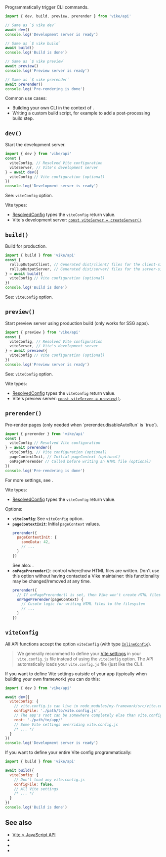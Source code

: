 
Programmatically trigger <Link href="/cli">CLI commands</Link>.

```js
import { dev, build, preview, prerender } from 'vike/api'

// Same as `$ vike dev`
await dev()
console.log('Development server is ready')

// Same as `$ vike build`
await build()
console.log('Build is done')

// Same as `$ vike preview`
await preview()
console.log('Preview server is ready')

// Same as `$ vike prerender`
await prerender()
console.log('Pre-rendering is done')
```

Common use cases:
 - Building your own CLI in the context of <Link href="/build-your-own-framework" noBreadcrumb />.
 - Writing a custom build script, for example to add a post-processing build step.


## `dev()`

Start the development server.

```js
import { dev } from 'vike/api'
const {
  viteConfig, // Resolved Vite configuration
  viteServer, // Vite's development server
} = await dev({
  viteConfig // Vite configuration (optional)
})
console.log('Development server is ready')
```

See: <Link href='#viteconfig'>`viteConfig` option</Link>.

Vite types:
- [ResolvedConfig](https://vite.dev/guide/api-javascript.html#resolvedconfig) types the `viteConfig` return value.
- Vite's development server: [`const viteServer = createServer()`](https://vite.dev/guide/api-javascript.html#createserver).

## `build()`

Build for production.

```js
import { build } from 'vike/api'
const {
  rollupOutputClient, // Generated dist/client/ files for the client-side
  rollupOutputServer, // Generated dist/server/ files for the server-side
} = await build({
  viteConfig // Vite configuration (optional)
})
console.log('Build is done')
```

See: <Link href='#viteconfig'>`viteConfig` option</Link>.


## `preview()`

Start preview server using production build (only works for <Link href="/glossary#ssg">SSG apps</Link>).

```js
import { preview } from 'vike/api'
const {
  viteConfig, // Resolved Vite configuration
  viteServer, // Vite's development server
} = await preview({
  viteConfig // Vite configuration (optional)
})
console.log('Preview server is ready')
```

See: <Link href='#viteconfig'>`viteConfig` option</Link>.

Vite types:
- [ResolvedConfig](https://vite.dev/guide/api-javascript.html#resolvedconfig) types the `viteConfig` return value.
- Vite's preview server: [`const viteServer = preview()`](https://vite.dev/guide/api-javascript.html#preview).


## `prerender()`

<Link href="/pre-rendering">Pre-render</Link> pages (only needed when <Link href="/prerender#disableautorun">`prerender.disableAutoRun`</Link> is `true`).

```js
import { prerender } from 'vike/api'
const {
  viteConfig // Resolved Vite configuration
} = await prerender({
  viteConfig, // Vite configuration (optional)
  pageContextInit, // Initial pageContext (optional)
  onPagePrerender // Called before writing an HTML file (optional)
})
console.log('Pre-rendering is done')
```

For more settings, see <Link href="/prerender" />.

Vite types:
- [ResolvedConfig](https://vite.dev/guide/api-javascript.html#resolvedconfig) types the `viteConfig` return value.

Options:
- **`viteConfig`**: See <Link href='#viteconfig'>`viteConfig` option</Link>.
- **`pageContextInit`**: Initial <Link href="/pageContext">`pageContext`</Link> values.
  ```js
  prerender({
    pageContextInit: {
      someData: 42,
      // ...
    }
  })
  ```
  See also: <Link href="/pageContext#lifecycle" />.
- **`onPagePrerender()`**: control where/how HTML files are written.
  <Warning>Don't use this option without having contacted a Vike maintainer: this functionality may be changed/removed at any time.</Warning>
  ```js
  prerender({
    // If onPagePrerender() is set, then Vike won't create HTML files
    onPagePrerender(pageContext) {
      // Cusotm logic for writing HTML files to the filesystem
      // ...
    }
  })
  ```


## `viteConfig`

All API functions accept the option `viteConfig` (with type [`InlineConfig`](https://vitejs.dev/guide/api-javascript.html#inlineconfig)).

> We generally recommend to define your [Vite settings](https://vite.dev/config/) in your `vite.config.js` file instead of using the `viteConfig` option. The API automatically loads your `vite.config.js` file (just like the CLI).

If you want to define Vite settings outside of your app (typically when <Link href="/build-your-own-framework">building your own framework</Link>) you can do this:

```js
import { dev } from 'vike/api'

await dev({
  viteConfig: {
    // vite.config.js can live in node_modules/my-framework/src/vite.config.ts
    configFile: './path/to/vite.config.js',
    // The app's root can be somewhere completely else than vite.config.js
    root: './path/to/app/'
    // Some Vite settings overriding vite.config.js
    /* ... */
  }
})
console.log('Development server is ready')
```

If you want to define your entire Vite config programmatically:

```js
import { build } from 'vike/api'

await build({
  viteConfig: {
    // Don't load any vite.config.js
    configFile: false,
    // All Vite settings
    /* ... */
  }
})
console.log('Build is done')
```


## See also

- [Vite > JavaScript API](https://vite.dev/guide/api-javascript)
- <Link href="/cli" />
- <Link href="/build-your-own-framework" />
- <Link href="/createDevMiddleware" />
